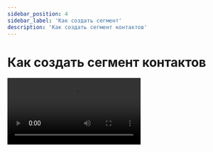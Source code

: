 ```yaml
---
sidebar_position: 4
sidebar_label: 'Как создать сегмент'
description: 'Как создать сегмент контактов'
---
```



# Как создать сегмент контактов

<Video src="https://rutube.ru/play/embed/56d397a6454b93803bf93145bbbfda9f" />

Посмотреть видеоурок можно также на [YouTube](https://youtu.be/WBSZEP83qKo?si=kZ9Ms9fkSHN1zoVl).

**Читайте также:** [Что такое сегмент контактов](https://docs.sendsay.ru/subscribers/lists-and-segments/what-is-segment)
